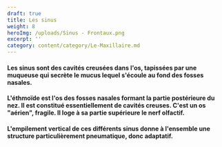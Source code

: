 ```yaml
---
draft: true
title: Les sinus
weight: 8
heroImg: /uploads/Sinus - Frontaux.png
excerpt: ''
category: content/category/Le-Maxillaire.md
---
```


#### Les sinus sont des cavités creusées dans l'os, tapissées par une muqueuse qui secrète le mucus lequel s'écoule au fond des fosses nasales.

<Space height={15} />

#### L'éthmoïde est l'os des fosses nasales formant la partie postérieure du nez. Il est constitué essentiellement de cavités creuses. C'est un os "aérien", fragile. Il loge à sa partie supérieure le nerf olfactif.

<Space height={15} />

#### L'empilement vertical de ces différents sinus donne à l'ensemble une structure particulièrement **pneumatique**, donc adaptatif.
